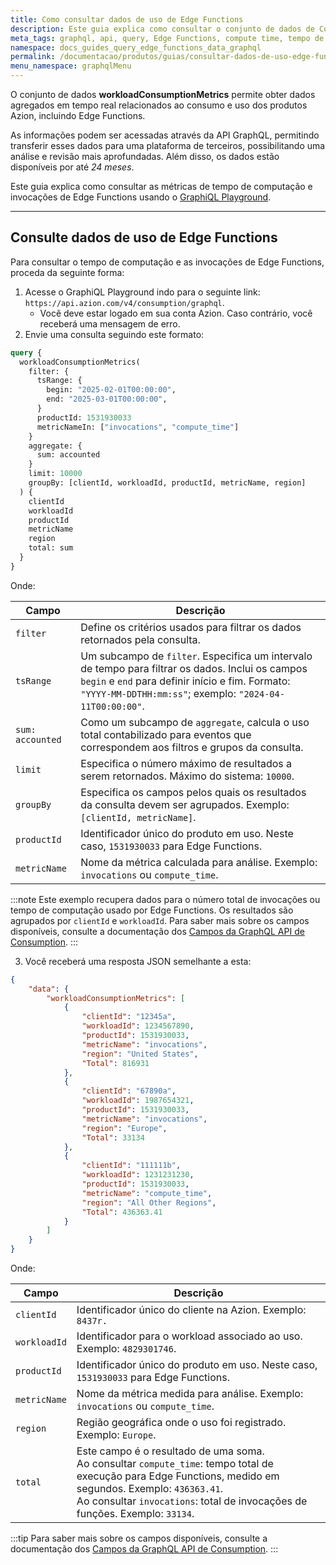 ```yaml
---
title: Como consultar dados de uso de Edge Functions
description: Este guia explica como consultar o conjunto de dados de Consumption e verificar o tempo de computação e invocações de Edge Functions usando o GraphiQL Playground.
meta_tags: graphql, api, query, Edge Functions, compute time, tempo de computação, invocations, invocações, dados de uso, consumo
namespace: docs_guides_query_edge_functions_data_graphql
permalink: /documentacao/produtos/guias/consultar-dados-de-uso-edge-functions-com-graphql/
menu_namespace: graphqlMenu
---
```


O conjunto de dados **workloadConsumptionMetrics** permite obter dados agregados em tempo real relacionados ao consumo e uso dos produtos Azion, incluindo Edge Functions.

As informações podem ser acessadas através da API GraphQL, permitindo transferir esses dados para uma plataforma de terceiros, possibilitando uma análise e revisão mais aprofundadas. Além disso, os dados estão disponíveis por até *24 meses*.

Este guia explica como consultar as métricas de tempo de computação e invocações de Edge Functions usando o [GraphiQL Playground](/pt-br/documentacao/produtos/devtools/playground-graphql/).

---

## Consulte dados de uso de Edge Functions

Para consultar o tempo de computação e as invocações de Edge Functions, proceda da seguinte forma:

1. Acesse o GraphiQL Playground indo para o seguinte link: `https://api.azion.com/v4/consumption/graphql`.
    - Você deve estar logado em sua conta Azion. Caso contrário, você receberá uma mensagem de erro.
2. Envie uma consulta seguindo este formato:

```graphql
query {
  workloadConsumptionMetrics(
    filter: {
      tsRange: { 
        begin: "2025-02-01T00:00:00",
        end: "2025-03-01T00:00:00",
      }
      productId: 1531930033
      metricNameIn: ["invocations", "compute_time"]
    }
    aggregate: {
      sum: accounted
    }
    limit: 10000
    groupBy: [clientId, workloadId, productId, metricName, region]
  ) {
    clientId
    workloadId
    productId
    metricName
    region
    total: sum
  }
}
```

Onde:

| Campo | Descrição |
|----------|----------|
| `filter` | Define os critérios usados para filtrar os dados retornados pela consulta. |
| `tsRange` | Um subcampo de `filter`. Especifica um intervalo de tempo para filtrar os dados. Inclui os campos `begin` e `end` para definir início e fim. Formato: `"YYYY-MM-DDTHH:mm:ss"`; exemplo: `"2024-04-11T00:00:00"`. |
| `sum: accounted` | Como um subcampo de `aggregate`, calcula o uso total contabilizado para eventos que correspondem aos filtros e grupos da consulta. |
| `limit` | Especifica o número máximo de resultados a serem retornados. Máximo do sistema: `10000`. |
| `groupBy` | Especifica os campos pelos quais os resultados da consulta devem ser agrupados. Exemplo: `[clientId, metricName]`. |
| `productId` | Identificador único do produto em uso. Neste caso, `1531930033` para Edge Functions. |
| `metricName` | Nome da métrica calculada para análise. Exemplo: `invocations` ou `compute_time`.  |

:::note
Este exemplo recupera dados para o número total de invocações ou tempo de computação usado por Edge Functions. Os resultados são agrupados por `clientId` e `workloadId`. Para saber mais sobre os campos disponíveis, consulte a documentação dos [Campos da GraphQL API de Consumption](/pt-br/documentacao/devtools/graphql-api/recursos/campos-gql-consumption/).
:::

3. Você receberá uma resposta JSON semelhante a esta:

```json
{
	"data": {
		"workloadConsumptionMetrics": [
			{
				"clientId": "12345a",
				"workloadId": 1234567890,
				"productId": 1531930033,
				"metricName": "invocations",
				"region": "United States",
				"Total": 816931
			},
			{
				"clientId": "67890a",
				"workloadId": 1987654321,
				"productId": 1531930033,
				"metricName": "invocations",
				"region": "Europe",
				"Total": 33134
			},
			{
				"clientId": "111111b",
				"workloadId": 1231231230,
				"productId": 1531930033,
				"metricName": "compute_time",
				"region": "All Other Regions",
				"Total": 436363.41
			}
		]
	}
}
```

Onde:

| Campo | Descrição |
|----------|----------|
| `clientId` | Identificador único do cliente na Azion. Exemplo: `8437r.` |
| `workloadId` | Identificador para o workload associado ao uso. Exemplo: `4829301746`. |
| `productId` | Identificador único do produto em uso. Neste caso, `1531930033` para Edge Functions. |
| `metricName` | Nome da métrica medida para análise. Exemplo: `invocations` ou `compute_time`.  |
| `region` | Região geográfica onde o uso foi registrado. Exemplo: `Europe`. |
| `total` | Este campo é o resultado de uma soma. <br/> Ao consultar `compute_time`: tempo total de execução para Edge Functions, medido em segundos. Exemplo: `436363.41`. <br/> Ao consultar `invocations`: total de invocações de funções. Exemplo: `33134`. |

:::tip
Para saber mais sobre os campos disponíveis, consulte a documentação dos [Campos da GraphQL API de Consumption](/pt-br/documentacao/devtools/graphql-api/recursos/campos-gql-consumption/).
:::